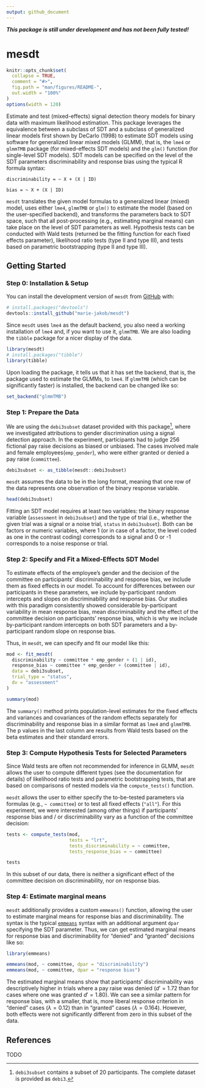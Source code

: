 ```yaml
---
output: github_document
---
```


__*This package is still under development and has not been fully tested!*__


# mesdt
<!-- README.md is generated from README.Rmd. Please edit that file -->

```r
knitr::opts_chunk$set(
  collapse = TRUE,
  comment = "#>",
  fig.path = "man/figures/README-",
  out.width = "100%"
)
options(width = 120)

```

Estimate and test (mixed-effects) signal detection theory models for
binary data with maximum likelihood estimation. 
This package leverages the equivalence between a subclass of SDT 
and a subclass of generalized linear models first shown by 
DeCarlo (1998) to estimate SDT models using software for 
generalized linear mixed models (GLMM), that is, the `lme4` or
`glmmTMB` package (for mixed-effects SDT models) and the `glm()`
function (for single-level SDT models). 
SDT models can be specified on the level of the SDT 
parameters discriminability and response bias using the typical R formula syntax:

` discriminability = ~ X + (X | ID)`

` bias = ~ X + (X | ID)` 

`mesdt` translates the given model formulas to a generalized linear (mixed) model, uses either `lme4`, `glmmTMB` or `glm()` to estimate the model (based on the user-specified backend), and transforms the parameters back to SDT space, such that all post-processing (e.g., estimating marginal means) can take place on the level of SDT parameters as well. Hypothesis tests can be conducted with Wald tests (returned be the fitting function for each fixed effects parameter), likelihood ratio tests (type II and type III), and tests based on parametric bootstrapping (type II and type III). 

## Getting Started

### Step 0: Installation & Setup

You can install the development version of `mesdt` from [GitHub](https://github.com/) with:

``` r
# install.packages("devtools")
devtools::install_github("marie-jakob/mesdt")
```

Since `mesdt` uses `lme4` as the default backend, you also need a working 
installation of `lme4` and, if you want to use it, `glmmTMB`. We are also
loading the `tibble` package for a nicer display of the data. 

``` r
library(mesdt)
# install.packages("tibble")
library(tibble)

```

Upon loading the package, it tells us that it has set the backend, that is, the
package used to estimate the GLMMs, to `lme4`. If `glmmTMB` (which can be 
significantly faster) is installed, the backend can be changed like so:

``` r
set_backend("glmmTMB")
```

### Step 1: Prepare the Data

We are using the `debi3subset` dataset provided with this package^[`debi3subset` 
contains a subset of 20 participants. The complete dataset is provided as 
`debi3`.], where we 
investigated attributions to gender discrimination using a signal detection 
approach. In the experiment, participants had to judge 256 
fictional pay raise decisions as biased or unbiased. The cases involved male 
and female employees(`emp_gender`), who were either granted or denied a pay raise 
(`committee`). 

```r
debi3subset <- as_tibble(mesdt::debi3subset)

```

`mesdt` assumes the data to be in the long format, meaning that one row of the 
data represents one observation of the binary response variable. 

```r
head(debi3subset)
```

Fitting an SDT model requires at least two variables: the binary response 
variable (`assessment` in `debi3subset`) and 
the type of trial (i.e., whether the given trial was a signal
or a noise trial, `status` in `debi3subset`). Both can be factors or numeric 
variables, where 1 (or in case of a factor, the level coded as one in the 
contrast coding) corresponds to a signal and 0 or -1 corresponds to a noise 
response or trial. 

### Step 2: Specify and Fit a Mixed-Effects SDT Model

To estimate effects of the employee's gender and the decision of the committee
on participants' discriminability and  response bias, we include them as fixed 
effects in our model. To account for
differences between our participants in these parameters, we include 
by-participant random intercepts and slopes on discriminability and response bias. 
Our studies with this paradigm consistently showed considerable by-participant
variability in mean response bias, mean discriminability and the effect of the 
committee decision on participants' response bias, which is why we include
by-participant random intercepts on both SDT parameters and a by-participant
random slope on response bias.


Thus, in `mesdt`, we can specify and fit our model like this:

``` r

mod <- fit_mesdt(
  discriminability ~ committee * emp_gender + (1 | id),
  response_bias ~ committee * emp_gender + (committee | id),
  data = debi3subset,
  trial_type = "status",
  dv = "assessment"
)

summary(mod)

```

The `summary()` method prints population-level estimates for the fixed effects 
and variances and covariances of the random effects separately for 
discriminability and response bias in a similar format
as `lme4` and `glmmTMB`. The p values in the last column are results from Wald
tests based on the beta estimates and their standard errors. 

### Step 3: Compute Hypothesis Tests for Selected Parameters

Since Wald tests are often not recommended for inference in GLMM, `mesdt` allows
the user to compute different types (see the documentation for details) 
of likelihood ratio tests and parametric bootstrapping tests, that are based on 
comparisons of nested models via the `compute_tests()` function. 

`mesdt` allows the user to either specify the to-be-tested parameters via 
formulas (e.g., `~ committee`) or to test all fixed effects (`"all"`). For this
experiment, we were interested (among other things) if participants' response 
bias and / or discriminability vary as a function of the committee decision:


```r
tests <- compute_tests(mod, 
                       tests = "lrt",
                       tests_discriminability = ~ committee,
                       tests_response_bias = ~ committee)

tests

```

In this subset of our data, there is neither a significant effect of the committee 
decision on discriminability, nor on response bias. 


### Step 4: Estimate marginal means

`mesdt` additionally provides a custom `emmeans()` function, allowing the user
to estimate marginal means for response bias and discriminability. The syntax
is the typical [`emmeans`](https://cran.r-project.org/web/packages/emmeans/index.html)
syntax with an additional argument `dpar` specifying the SDT parameter. 
Thus, we can get estimated marginal means for response bias and discriminability
for "denied" and "granted" decisions like so: 

```r
library(emmeans)

emmeans(mod, ~ committee, dpar = "discriminability")
emmeans(mod, ~ committee, dpar = "response bias")

```

The estimated marginal means show that participants' discriminability was descriptively higher 
in trials where a pay raise was denied ($d' = 1.72$ than for cases where one was 
granted $d' = 1.80$). We can see a similar pattern for response
bias, with a smaller, that is, more liberal response criterion in "denied" cases 
($\lambda = 0.12$) than in "granted" cases ($\lambda = 0.164$). However, 
both effects were not significantly different from zero in this subset of the data. 


## References

TODO
